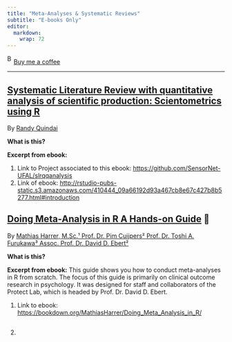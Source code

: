 ```yaml
---
title: "Meta-Analyses & Systematic Reviews"
subtitle: "E-books Only"
editor: 
  markdown: 
    wrap: 72
---
```


<link href="https://fonts.googleapis.com/css?family=Cookie" rel="stylesheet"><a class="bmc-button" target="_blank" href="https://www.buymeacoffee.com/JoscelinRocha">![Buy
me a
coffee](https://cdn.buymeacoffee.com/buttons/bmc-new-btn-logo.svg){alt="Buy me a coffee"
width="15" height="21"}Buy me a coffee</a>

------------------------------------------------------------------------

## [Systematic Literature Review with quantitative analysis of scientific production: Scientometrics using R](http://rstudio-pubs-static.s3.amazonaws.com/410444_09a66192d93a467cb8e67c427b8b5277.html)

By [Randy
Quindai](http://rstudio-pubs-static.s3.amazonaws.com/410444_09a66192d93a467cb8e67c427b8b5277.html)

**What is this?**

**Excerpt from ebook:**

1.  Link to Project associated to this ebook:
    <https://github.com/SensorNet-UFAL/slrqqanalysis>
2.  Link of ebook:
    <http://rstudio-pubs-static.s3.amazonaws.com/410444_09a66192d93a467cb8e67c427b8b5277.html#introduction>

## [Doing Meta-Analysis in R A Hands-on Guide](https://bookdown.org/MathiasHarrer/Doing_Meta_Analysis_in_R/) 💯

By [Mathias Harrer, M.Sc.¹ Prof. Dr. Pim Cuijpers² Prof. Dr. Toshi A.
Furukawa³ Assoc. Prof. Dr. David D.
Ebert²](https://bookdown.org/MathiasHarrer/Doing_Meta_Analysis_in_R/)

**What is this?**

**Excerpt from ebook:** This guide shows you how to conduct
meta-analyses in R from scratch. The focus of this guide is primarily on
clinical outcome research in psychology. It was designed for staff and
collaborators of the Protect Lab, which is headed by Prof. Dr. David D.
Ebert.

1.  Link to ebook:
    <https://bookdown.org/MathiasHarrer/Doing_Meta_Analysis_in_R/>

2.  <div>

    ## 

    </div>
